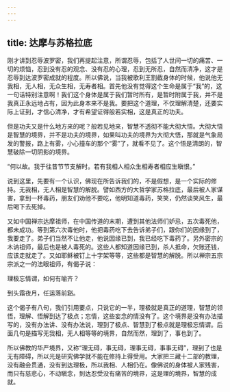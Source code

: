 ```yaml
---
---
---
```

title: 达摩与苏格拉底
---




刚才讲到忍辱波罗密，我们再提起注意，所谓忍辱，包括了人世间一切的痛苦、一切的烦恼，忍到没有忍的观念、没有忍的心理，忍到无所忍，自然而清净，这才是忍辱到达波罗密成就的程度。所以佛说，当我被歌利王割截身体的时候，他说他无我相，无人相，无众生相，无寿者相。首先他没有觉得这个生命是属于“我”的，这一句话特别注意啊！我们这个身体是属于我们暂时所有，是暂时附属于我，并不是我真正永远地占有，因为此身本来不是我。要把这个道理，不仅理解清楚，还要实际上证到，才信心清净，才有希望证得般若实相，这是真正的功夫。

但是功夫又是什么地方来的呢？般若见地来，智慧不透彻不能大彻大悟。大彻大悟是智慧的境界，并不是功夫的境界，如果叫功夫的境界为大彻大悟，那就是气象局发的警报，路上有雾，小心撞车的那个“雾”了，就看不见了。这个悟是清朗的，智慧破除一切阴影的境界。

“何以故。我于往昔节节支解时。若有我相人相众生相寿者相应生瞋恨。”

说到这里，先要有一个认识，佛现在所告诉我们的，不是假想，是一个实际的修持。无我相，无人相是智慧的解脱。譬如西方的大哲学家苏格拉底，最后被人家谋害，拿到一杯毒药，朋友们劝他不要吃，他明知道毒药，笑笑，仍然谈笑风生，最后喝下去死掉。

又如中国禅宗达摩祖师，在中国传道的末期，遭到其他法师们妒忌，五次毒死他，都未成功。等到第六次毒他时，他把毒药吃下去告诉弟子们，跟你们的因缘到了，我要走了。弟子们当然不让他走，他说因缘已到，我已经吃下毒药了。另外密宗的木讷祖师，最后也是被人毒死的。这些人都知道因缘已到，杀人抵命，欠账还钱，应该走就走了。又如耶稣被钉上十字架等等，这些都是智慧的解脱。所以禅宗五宗宗派之一的法眼祖师，有偈子说：

理极忘情谓，如何有喻齐？

到头霜夜月，任运落前谿。

这个偈子有八句，我们引用要点，只说它的一半，理极就是真正的道理，智慧的领悟，理解、悟解到达了极点；忘情，这些妄念的情没有了。这个境界是没有办法描写的，没有办法讲、没有办法说，理到了极点、智慧到了极点就是理极忘情谓。后面几句是描写无我相，无人相等等的境界，自然而然，理到了，事也到了。

所以佛教的华严境界，又称“理无碍，事无碍，理事无碍，事事无碍”，理到了也是无有障碍，所以光是研究佛学就不能在修持上得受用。大家把三藏十二部的教理，没有融会贯通，没有到达理极，所以我相、人相仍在。像佛说的身体被人家残害，而只有慈悲心，不动瞋念，到达忍受没有痛苦的境界，这是理的境界，智慧的成就。